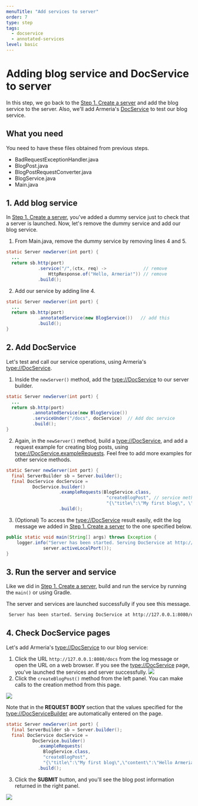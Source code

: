 ```yaml
---
menuTitle: "Add services to server"
order: 7
type: step
tags:
  - docservice
  - annotated-services
level: basic
---
```


# Adding blog service and DocService to server

In this step, we go back to the [Step 1. Create a server](./tutorial-blog-rest-step1) and add the blog service to the server. Also, we'll add Armeria's [DocService](/docs/server-docservice) to test our blog service.

<TutorialSteps current={7} />

## What you need

You need to have these files obtained from previous steps.

- BadRequestExceptionHandler.java
- BlogPost.java
- BlogPostRequestConverter.java
- BlogService.java
- Main.java

## 1. Add blog service

In [Step 1. Create a server](./tutorial-blog-rest-step1), you've added a dummy service just to check that a server is launched. Now, let's remove the dummy service and add our blog service.

1. From Main.java, remove the dummy service by removing lines 4 and 5.
  ```java filename=Main.java highlight=4,5
  static Server newServer(int port) {
    ...
    return sb.http(port)
              .service("/",(ctx, req) ->              // remove
                  HttpResponse.of("Hello, Armeria!")) // remove
              .build();
  ```
2. Add our service by adding line 4.
  ```java filename=Main.java highlight=4
  static Server newServer(int port) {
    ...
    return sb.http(port)
              .annotatedService(new BlogService())   // add this
              .build();
  }
  ```

## 2. Add DocService

Let's test and call our service operations, using Armeria's <type://DocService>.

1. Inside the `newServer()` method, add the <type://DocService> to our server builder.
  ```java filename=Main.java highlight=5
  static Server newServer(int port) {
    ...
    return sb.http(port)
            .annotatedService(new BlogService())
            .serviceUnder("/docs", docService)  // Add doc service
            .build();
  }
  ```
2. Again, in the `newServer()` method, build a <type://DocService>, and add a request example for creating blog posts, using <type://DocService.exampleRequests>. Feel free to add more examples for other service methods.
  ```java filename=Main.java highlight=3-9
  static Server newServer(int port) {
    final ServerBuilder sb = Server.builder();
    final DocService docService =
            DocService.builder()
                      .exampleRequests(BlogService.class,
                                        "createBlogPost", // service method name
                                        "{\"title\":\"My first blog\", \"content\":\"Hello Armeria!\"}")
                      .build();
  ```
3. (Optional) To access the <type://DocService> result easily, edit the log message we added in [Step 1. Create a server](./tutorial-blog-rest-step1) to the one specified below.
  ```java filename=Main.java highlight=2
  public static void main(String[] args) throws Exception {
      logger.info("Server has been started. Serving DocService at http://127.0.0.1:{}/docs",
                server.activeLocalPort());
  }
  ```

## 3. Run the server and service

Like we did in [Step 1. Create a server](/tutorial-blog-rest-step1#4-run-the-server-and-service), build and run the service by running the `main()` or using Gradle.

The server and services are launched successfully if you see this message.

```bash
 Server has been started. Serving DocService at http://127.0.0.1:8080/docs
```

## 4. Check DocService pages

Let's add Armeria's <type://DocService> to our blog service:

1. Click the URL `http://127.0.0.1:8080/docs` from the log message or open the URL on a web browser. If you see the <type://DocService> page, you've launched the services and server successfully.
  ![](../../images/tutorial_blogservice_docservice.png)
2. Click the `createBlogPost()` method from the left panel. You can make calls to the creation method from this page.

  ![](../../images/tutorial_blogservice_reqex.png)

  Note that in the **REQUEST BODY** section that the values specified for the <type://DocServiceBuilder> are automatically entered on the page.
  ```java filename=Main.java highlight=5-8
  static Server newServer(int port) {
    final ServerBuilder sb = Server.builder();
    final DocService docService =
            DocService.builder()
              .exampleRequests(
                BlogService.class,
                "createBlogPost",
                "{\"title\":\"My first blog\",\"content\":\"Hello Armeria!\"}")
              .build();
  ```
3. Click the **SUBMIT** button, and you'll see the blog post information returned in the right panel.

  ![](../../images/tutorial_blogservice_return.png)